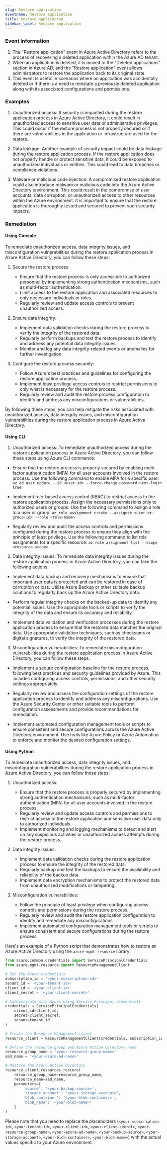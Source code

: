 ```yaml
--- 
slug: Restore application
eventname: Restore application
title: Restore application
sidebar_label: Restore application
---
```

                       
### Event Information

1. The "Restore application" event in Azure Active Directory refers to the process of recovering a deleted application within the Azure AD tenant.
2. When an application is deleted, it is moved to the "Deleted applications" section in Azure AD, and the "Restore application" event allows administrators to restore the application back to its original state.
3. This event is useful in scenarios where an application was accidentally deleted or if there is a need to reinstate a previously deleted application along with its associated configurations and permissions.


### Examples

1. Unauthorized access: If security is impacted during the restore application process in Azure Active Directory, it could result in unauthorized access to sensitive user data or administrative privileges. This could occur if the restore process is not properly secured or if there are vulnerabilities in the application or infrastructure used for the restore.

2. Data leakage: Another example of security impact could be data leakage during the restore application process. If the restore application does not properly handle or protect sensitive data, it could be exposed to unauthorized individuals or entities. This could lead to data breaches or compliance violations.

3. Malware or malicious code injection: A compromised restore application could also introduce malware or malicious code into the Azure Active Directory environment. This could result in the compromise of user accounts, data corruption, or unauthorized access to other resources within the Azure environment. It is important to ensure that the restore application is thoroughly tested and secured to prevent such security impacts.

### Remediation

#### Using Console

To remediate unauthorized access, data integrity issues, and misconfiguration vulnerabilities during the restore application process in Azure Active Directory, you can follow these steps:

1. Secure the restore process:
   - Ensure that the restore process is only accessible to authorized personnel by implementing strong authentication mechanisms, such as multi-factor authentication.
   - Limit access to the restore application and associated resources to only necessary individuals or roles.
   - Regularly review and update access controls to prevent unauthorized access.

2. Ensure data integrity:
   - Implement data validation checks during the restore process to verify the integrity of the restored data.
   - Regularly perform backups and test the restore process to identify and address any potential data integrity issues.
   - Monitor and log any data integrity-related events or anomalies for further investigation.

3. Configure the restore process securely:
   - Follow Azure's best practices and guidelines for configuring the restore application process.
   - Implement least privilege access controls to restrict permissions to only what is necessary for the restore process.
   - Regularly review and audit the restore process configuration to identify and address any misconfigurations or vulnerabilities.

By following these steps, you can help mitigate the risks associated with unauthorized access, data integrity issues, and misconfiguration vulnerabilities during the restore application process in Azure Active Directory.

#### Using CLI

1. Unauthorized access: To remediate unauthorized access during the restore application process in Azure Active Directory, you can follow these steps using Azure CLI commands:

- Ensure that the restore process is properly secured by enabling multi-factor authentication (MFA) for all user accounts involved in the restore process. Use the following command to enable MFA for a specific user:
  `az ad user update --id <user-id> --force-change-password-next-login true`

- Implement role-based access control (RBAC) to restrict access to the restore application process. Assign the necessary permissions only to authorized users or groups. Use the following command to assign a role to a user or group:
  `az role assignment create --assignee <user-or-group-id> --role <role-name>`

- Regularly review and audit the access controls and permissions configured during the restore process to ensure they align with the principle of least privilege. Use the following command to list role assignments for a specific resource:
  `az role assignment list --scope <resource-scope>`

2. Data integrity issues: To remediate data integrity issues during the restore application process in Azure Active Directory, you can take the following actions:

- Implement data backup and recovery mechanisms to ensure that important user data is protected and can be restored in case of corruption or loss. Utilize Azure Backup or other suitable backup solutions to regularly back up the Azure Active Directory data.

- Perform regular integrity checks on the backed-up data to identify any potential issues. Use the appropriate tools or scripts to verify the integrity of the data and ensure its accuracy and reliability.

- Implement data validation and verification processes during the restore application process to ensure that the restored data matches the original data. Use appropriate validation techniques, such as checksums or digital signatures, to verify the integrity of the restored data.

3. Misconfiguration vulnerabilities: To remediate misconfiguration vulnerabilities during the restore application process in Azure Active Directory, you can follow these steps:

- Implement a secure configuration baseline for the restore process, following best practices and security guidelines provided by Azure. This includes configuring access controls, permissions, and other security settings appropriately.

- Regularly review and assess the configuration settings of the restore application process to identify and address any misconfigurations. Use the Azure Security Center or other suitable tools to perform configuration assessments and provide recommendations for remediation.

- Implement automated configuration management tools or scripts to ensure consistent and secure configurations across the Azure Active Directory environment. Use tools like Azure Policy or Azure Automation to enforce and monitor the desired configuration settings.

#### Using Python

To remediate unauthorized access, data integrity issues, and misconfiguration vulnerabilities during the restore application process in Azure Active Directory, you can follow these steps:

1. Unauthorized access:
   - Ensure that the restore process is properly secured by implementing strong authentication mechanisms, such as multi-factor authentication (MFA) for all user accounts involved in the restore process.
   - Regularly review and update access controls and permissions to restrict access to the restore application and sensitive user data only to authorized individuals.
   - Implement monitoring and logging mechanisms to detect and alert on any suspicious activities or unauthorized access attempts during the restore process.

2. Data integrity issues:
   - Implement data validation checks during the restore application process to ensure the integrity of the restored data.
   - Regularly backup and test the backups to ensure the availability and reliability of the backup data.
   - Implement data encryption mechanisms to protect the restored data from unauthorized modifications or tampering.

3. Misconfiguration vulnerabilities:
   - Follow the principle of least privilege when configuring access controls and permissions during the restore process.
   - Regularly review and audit the restore application configuration to identify and remediate any misconfigurations.
   - Implement automated configuration management tools or scripts to ensure consistent and secure configurations during the restore process.

Here's an example of a Python script that demonstrates how to restore an Azure Active Directory using the `azure-mgmt-resource` library:

```python
from azure.common.credentials import ServicePrincipalCredentials
from azure.mgmt.resource import ResourceManagementClient

# Set the Azure credentials
subscription_id = '<your-subscription-id>'
tenant_id = '<your-tenant-id>'
client_id = '<your-client-id>'
client_secret = '<your-client-secret>'

# Authenticate with Azure using Service Principal credentials
credentials = ServicePrincipalCredentials(
    client_id=client_id,
    secret=client_secret,
    tenant=tenant_id
)

# Create the Resource Management client
resource_client = ResourceManagementClient(credentials, subscription_id)

# Define the resource group and Azure Active Directory name
resource_group_name = '<your-resource-group-name>'
aad_name = '<your-azure-ad-name>'

# Restore the Azure Active Directory
resource_client.resources.restore(
    resource_group_name=resource_group_name,
    resource_name=aad_name,
    parameters={
        'source': '<your-backup-source>',
        'storage_account': '<your-storage-account>',
        'blob_container': '<your-blob-container>',
        'blob_name': '<your-blob-name>'
    }
)
```

Please note that you need to replace the placeholders (`<your-subscription-id>`, `<your-tenant-id>`, `<your-client-id>`, `<your-client-secret>`, `<your-resource-group-name>`, `<your-azure-ad-name>`, `<your-backup-source>`, `<your-storage-account>`, `<your-blob-container>`, `<your-blob-name>`) with the actual values specific to your Azure environment.


 